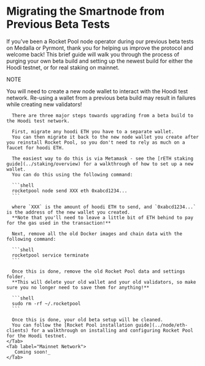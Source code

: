
# Migrating the Smartnode from Previous Beta Tests

If you've been a Rocket Pool node operator during our previous beta tests on Medalla or Pyrmont, thank you for helping us improve the protocol and welcome back!
This brief guide will walk you through the process of purging your own beta build and setting up the newest build for either the Hoodi testnet, or for real staking on mainnet.


<div className="p-3">
  <Tabs>
    <Tab label="Hoodi Network">
      <p className="rspress-directive warning">
        <p className="rspress-directive-title">NOTE</p>
        You will need to create a new node wallet to interact with the Hoodi test network.
        Re-using a wallet from a previous beta build may result in failures while creating new validators!
      </p>

      There are three major steps towards upgrading from a beta build to the Hoodi test network.

      First, migrate any hoodi ETH you have to a separate wallet.
      You can then migrate it back to the new node wallet you create after you reinstall Rocket Pool, so you don't need to rely as much on a faucet for hoodi ETH.

      The easiest way to do this is via Metamask - see the [rETH staking guide](../staking/overview) for a walkthrough of how to set up a new wallet.
      You can do this using the following command:

      ```shell
      rocketpool node send XXX eth 0xabcd1234...
      ```

      where `XXX` is the amount of hoodi ETH to send, and `0xabcd1234...` is the address of the new wallet you created.
      **Note that you'll need to leave a little bit of ETH behind to pay for the gas used in the transaction!**

      Next, remove all the old Docker images and chain data with the following command:

      ```shell
      rocketpool service terminate
      ```

      Once this is done, remove the old Rocket Pool data and settings folder.
      **This will delete your old wallet and your old validators, so make sure you no longer need to save them for anything!**

      ```shell
      sudo rm -rf ~/.rocketpool
      ```

      Once this is done, your old beta setup will be cleaned.
      You can follow the [Rocket Pool installation guide](../node/eth-clients) for a walkthrough on installing and configuring Rocket Pool for the Hoodi testnet.
    </Tab>
    <Tab label="Mainnet Network">
      _Coming soon!_
    </Tab>
  </Tabs>
</div>
